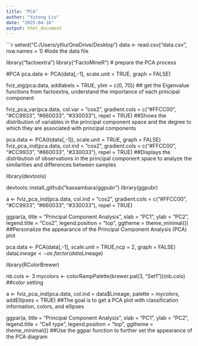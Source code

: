 ---
title: "PCA"
author: "Yutong Liu"
date: "2025-04-16"
output: html_document
---

```{r}
setwd("C:/Users/ytliu/OneDrive/Desktop")
data <- read.csv("data.csv", row.names = 1)
#lode the data file




library("factoextra")
library("FactoMineR")
# prepare the PCA process

#PCA 
pca.data <- PCA(data[,-1], scale.unit = TRUE, graph = FALSE)

fviz_eig(pca.data, addlabels = TRUE, ylim = c(0, 70))
## get the Eigenvalue functions from factoextra, understand the importance of each principal component

fviz_pca_var(pca.data, col.var = "cos2",
             gradient.cols = c("#FFCC00", "#CC9933", "#660033", "#330033"),
             repel = TRUE)
##Shows the distribution of variables in the principal component space and the degree to which they are associated with principal components


pca.data <- PCA(t(data[,-1]), scale.unit = TRUE, graph = FALSE)
fviz_pca_ind(pca.data, col.ind = "cos2", 
             gradient.cols = c("#FFCC00", "#CC9933", "#660033", "#330033"), 
             repel = TRUE)
##Displays the distribution of observations in the principal component space to analyze the similarities and differences between samples



library(devtools)

devtools::install_github("kassambara/ggpubr")
library(ggpubr)


a <- fviz_pca_ind(pca.data, col.ind = "cos2", 
                  gradient.cols = c("#FFCC00", "#CC9933", "#660033", "#330033"), 
                  repel = TRUE)

ggpar(a,
      title = "Principal Component Analysis",
      xlab = "PC1", ylab = "PC2",
      legend.title = "Cos2", legend.position = "top",
      ggtheme = theme_minimal())
##Personalize the appearance of the Principal Component Analysis (PCA) plot

pca.data <- PCA(data[,-1], scale.unit = TRUE,ncp = 2, graph = FALSE)
data$Lineage <- as.factor(data$Lineage)



library(RColorBrewer)


nb.cols <- 3
mycolors <- colorRampPalette(brewer.pal(3, "Set1"))(nb.cols)
##color setting



a <- fviz_pca_ind(pca.data, col.ind = data$Lineage,
                  palette = mycolors, addEllipses = TRUE)
##The goal is to get a PCA plot with classification information, colors, and ellipses



ggpar(a,
      title = "Principal Component Analysis",
      xlab = "PC1", ylab = "PC2",
      legend.title = "Cell type", legend.position = "top",
      ggtheme = theme_minimal())
##Use the ggpar function to further set the appearance of the PCA diagram

